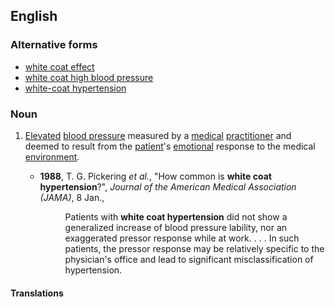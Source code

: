 {{also|white-coat hypertension|whitecoat hypertension}}
==English==
{{wikipedia}}

===Alternative forms===
* [[white coat effect]]
* [[white coat high blood pressure]]
* [[white-coat hypertension]]

===Noun===
{{en-noun|head=[[white coat]] [[hypertension]]|-}}

# {{lb|en|medicine|idiomatic}} [[elevate|Elevated]] [[blood pressure]] measured by a [[medical]] [[practitioner]] and deemed to result from the [[patient]]'s [[emotional]] response to the medical [[environment]].
#* '''1988''', T. G. Pickering ''et al.'', "How common is '''white coat hypertension'''?", ''Journal of the American Medical Association (JAMA)'', 8 Jan.,
#*: Patients with '''white coat hypertension''' did not show a generalized increase of blood pressure lability, nor an exaggerated pressor response while at work. . . . In such patients, the pressor response may be relatively specific to the physician's office and lead to significant misclassification of hypertension.

====Translations====
{{trans-top|elevated blood pressure}}
{{trans-mid}}
{{trans-bottom}}